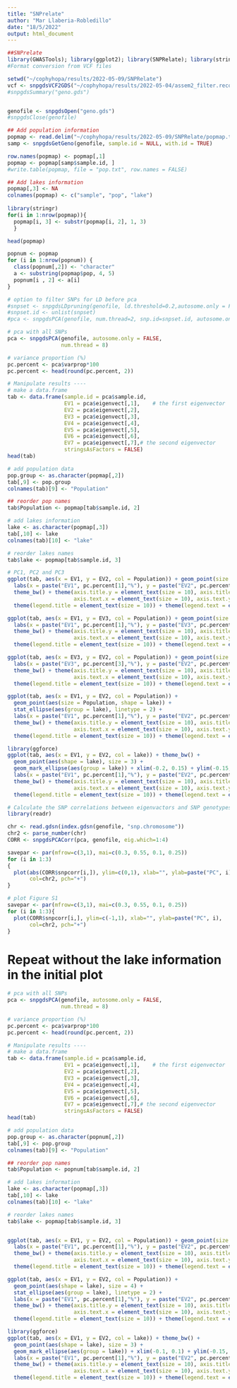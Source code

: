 ```yaml
---
title: "SNPrelate"
author: "Mar Llaberia-Robledillo"
date: "18/5/2022"
output: html_document
---
```



```r
##SNPrelate 
library(GWASTools); library(ggplot2); library(SNPRelate); library(stringr)
#Format conversion from VCF files 

setwd("~/cophyhopa/results/2022-05-09/SNPRelate")
vcf <- snpgdsVCF2GDS("~/cophyhopa/results/2022-05-04/assem2_filter.recode.vcf", "~/cophyhopa/results/2022-05-09/SNPRelate/geno.gds", method = "biallelic.only")
#snpgdsSummary("geno.gds")


genofile <- snpgdsOpen("geno.gds")
#snpgdsClose(genofile)

## Add population information
popmap <- read.delim("~/cophyhopa/results/2022-05-09/SNPRelate/popmap.txt", header=FALSE)
samp <- snpgdsGetGeno(genofile, sample.id = NULL, with.id = TRUE)

row.names(popmap) <- popmap[,1]
popmap <- popmap[samp$sample.id, ]
#write.table(popmap, file = "pop.txt", row.names = FALSE)

## Add lakes information 
popmap[,3] <- NA
colnames(popmap) <- c("sample", "pop", "lake")
 
library(stringr)
for(i in 1:nrow(popmap)){
  popmap[i, 3] <- substr(popmap[i, 2], 1, 3)
  }

head(popmap)

popnum <- popmap
for (i in 1:nrow(popnum)) {
  class(popnum[,2]) <- "character"
  a <- substring(popmap$pop, 4, 5)
  popnum[i , 2] <- a[i]
}


```

```r
# option to filter SNPs for LD before pca
#snpset <- snpgdsLDpruning(genofile, ld.threshold=0.2,autosome.only = FALSE)  
#snpset.id <- unlist(snpset)
#pca <- snpgdsPCA(genofile, num.thread=2, snp.id=snpset.id, autosome.only = FALSE)

# pca with all SNPs
pca <- snpgdsPCA(genofile, autosome.only = FALSE, 
                 num.thread = 8)  

# variance proportion (%)
pc.percent <- pca$varprop*100
pc.percent <- head(round(pc.percent, 2))

# Manipulate results ----
# make a data.frame
tab <- data.frame(sample.id = pca$sample.id,
                  EV1 = pca$eigenvect[,1],    # the first eigenvector
                  EV2 = pca$eigenvect[,2],
                  EV3 = pca$eigenvect[,3],
                  EV4 = pca$eigenvect[,4],
                  EV5 = pca$eigenvect[,5],
                  EV6 = pca$eigenvect[,6],
                  EV7 = pca$eigenvect[,7],# the second eigenvector
                  stringsAsFactors = FALSE)
head(tab)

# add population data
pop.group <- as.character(popmap[,2])
tab[,9] <- pop.group
colnames(tab)[9] <- "Population"

## reorder pop names
tab$Population <- popmap[tab$sample.id, 2]

# add lakes information 
lake <- as.character(popmap[,3])
tab[,10] <- lake
colnames(tab)[10] <- "lake"

# reorder lakes names
tab$lake <- popmap[tab$sample.id, 3]

```


```r

# PC1, PC2 and PC3
ggplot(tab, aes(x = EV1, y = EV2, col = Population)) + geom_point(size = 4) + 
  labs(x = paste("EV1", pc.percent[1],"%"), y = paste("EV2", pc.percent[2], "%")) + 
  theme_bw() + theme(axis.title.y = element_text(size = 10), axis.title.x = element_text(size = 10), 
                     axis.text.x = element_text(size = 10), axis.text.y = element_text(size = 10)) +
  theme(legend.title = element_text(size = 10)) + theme(legend.text = element_text(size = 10))

ggplot(tab, aes(x = EV1, y = EV3, col = Population)) + geom_point(size = 4) + 
  labs(x = paste("EV1", pc.percent[1],"%"), y = paste("EV3", pc.percent[3], "%")) + 
  theme_bw() + theme(axis.title.y = element_text(size = 10), axis.title.x = element_text(size = 10), 
                     axis.text.x = element_text(size = 10), axis.text.y = element_text(size = 10)) +
  theme(legend.title = element_text(size = 10)) + theme(legend.text = element_text(size = 10))

ggplot(tab, aes(x = EV3, y = EV2, col = Population)) + geom_point(size = 4) + 
  labs(x = paste("EV3", pc.percent[3],"%"), y = paste("EV2", pc.percent[2], "%")) + 
  theme_bw() + theme(axis.title.y = element_text(size = 10), axis.title.x = element_text(size = 10), 
                     axis.text.x = element_text(size = 10), axis.text.y = element_text(size = 10)) +
  theme(legend.title = element_text(size = 10)) + theme(legend.text = element_text(size = 10))


```

```r

ggplot(tab, aes(x = EV1, y = EV2, col = Population)) + 
  geom_point(aes(size = Population, shape = lake)) + 
  stat_ellipse(aes(group = lake), linetype = 2) +
  labs(x = paste("EV1", pc.percent[1],"%"), y = paste("EV2", pc.percent[2], "%")) + 
  theme_bw() + theme(axis.title.y = element_text(size = 10), axis.title.x = element_text(size = 10), 
                     axis.text.x = element_text(size = 10), axis.text.y = element_text(size = 10)) +
  theme(legend.title = element_text(size = 10)) + theme(legend.text = element_text(size = 10))


```

```r
library(ggforce)
ggplot(tab, aes(x = EV1, y = EV2, col = lake)) + theme_bw() + 
  geom_point(aes(shape = lake), size = 3) + 
  geom_mark_ellipse(aes(group = lake)) + xlim(-0.2, 0.15) + ylim(-0.15, 0.2)+
  labs(x = paste("EV1", pc.percent[1],"%"), y = paste("EV2", pc.percent[2], "%")) + 
  theme_bw() + theme(axis.title.y = element_text(size = 10), axis.title.x = element_text(size = 10), 
                     axis.text.x = element_text(size = 10), axis.text.y = element_text(size = 10)) +
  theme(legend.title = element_text(size = 10)) + theme(legend.text = element_text(size = 10))

```

```r

# Calculate the SNP correlations between eigenvactors and SNP genotypes:
library(readr)

chr <- read.gdsn(index.gdsn(genofile, "snp.chromosome"))
chr2 <- parse_number(chr)
CORR <- snpgdsPCACorr(pca, genofile, eig.which=1:4)

savepar <- par(mfrow=c(3,1), mai=c(0.3, 0.55, 0.1, 0.25))
for (i in 1:3)
{
  plot(abs(CORR$snpcorr[i,]), ylim=c(0,1), xlab="", ylab=paste("PC", i),
       col=chr2, pch="+")
}

# plot Figure S1
savepar <- par(mfrow=c(3,1), mai=c(0.3, 0.55, 0.1, 0.25))
for (i in 1:3){
  plot(CORR$snpcorr[i,], ylim=c(-1,1), xlab="", ylab=paste("PC", i),
       col=chr2, pch="+")
}

```

# Repeat without the lake information in the initial plot 

```r
# pca with all SNPs
pca <- snpgdsPCA(genofile, autosome.only = FALSE, 
                 num.thread = 8)  

# variance proportion (%)
pc.percent <- pca$varprop*100
pc.percent <- head(round(pc.percent, 2))

# Manipulate results ----
# make a data.frame
tab <- data.frame(sample.id = pca$sample.id,
                  EV1 = pca$eigenvect[,1],    # the first eigenvector
                  EV2 = pca$eigenvect[,2],
                  EV3 = pca$eigenvect[,3],
                  EV4 = pca$eigenvect[,4],
                  EV5 = pca$eigenvect[,5],
                  EV6 = pca$eigenvect[,6],
                  EV7 = pca$eigenvect[,7],# the second eigenvector
                  stringsAsFactors = FALSE)
head(tab)

# add population data
pop.group <- as.character(popnum[,2])
tab[,9] <- pop.group
colnames(tab)[9] <- "Population"

## reorder pop names
tab$Population <- popnum[tab$sample.id, 2]

# add lakes information 
lake <- as.character(popmap[,3])
tab[,10] <- lake
colnames(tab)[10] <- "lake"

# reorder lakes names
tab$lake <- popmap[tab$sample.id, 3]


ggplot(tab, aes(x = EV1, y = EV2, col = Population)) + geom_point(size = 4) + 
  labs(x = paste("EV1", pc.percent[1],"%"), y = paste("EV2", pc.percent[2], "%")) + 
  theme_bw() + theme(axis.title.y = element_text(size = 10), axis.title.x = element_text(size = 10), 
                     axis.text.x = element_text(size = 10), axis.text.y = element_text(size = 10)) +
  theme(legend.title = element_text(size = 10)) + theme(legend.text = element_text(size = 10))


```

```r

ggplot(tab, aes(x = EV1, y = EV2, col = Population)) + 
  geom_point(aes(shape = lake), size = 4) + 
  stat_ellipse(aes(group = lake), linetype = 2) +
  labs(x = paste("EV1", pc.percent[1],"%"), y = paste("EV2", pc.percent[2], "%")) + 
  theme_bw() + theme(axis.title.y = element_text(size = 10), axis.title.x = element_text(size = 10), 
                     axis.text.x = element_text(size = 10), axis.text.y = element_text(size = 10)) +
  theme(legend.title = element_text(size = 10)) + theme(legend.text = element_text(size = 10))


```

```r
library(ggforce)
ggplot(tab, aes(x = EV1, y = EV2, col = lake)) + theme_bw() + 
  geom_point(aes(shape = lake), size = 3) + 
  geom_mark_ellipse(aes(group = lake)) + xlim(-0.1, 0.1) + ylim(-0.15, 0.15)+
  labs(x = paste("EV1", pc.percent[1],"%"), y = paste("EV2", pc.percent[2], "%")) + 
  theme_bw() + theme(axis.title.y = element_text(size = 10), axis.title.x = element_text(size = 10), 
                     axis.text.x = element_text(size = 10), axis.text.y = element_text(size = 10)) +
  theme(legend.title = element_text(size = 10)) + theme(legend.text = element_text(size = 10))

```
